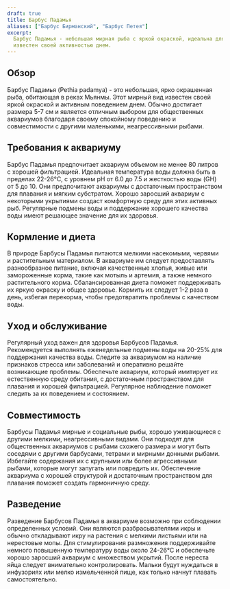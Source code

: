 ```yaml
---
draft: true
title: Барбус Падамья
aliases: ["Барбус Бирманский", "Барбус Петея"]
excerpt:
  Барбус Падамья - небольшая мирная рыба с яркой окраской, идеальна для общественных аквариумов. Обитает в Мьянме и
  известен своей активностью днем.
---
```


## Обзор

Барбус Падамья (Pethia padamya) - это небольшая, ярко окрашенная рыба, обитающая в реках Мьянмы. Этот мирный вид
известен своей яркой окраской и активным поведением днем. Обычно достигает размера 5-7 см и является отличным выбором
для общественных аквариумов благодаря своему спокойному поведению и совместимости с другими маленькими, неагрессивными
рыбами.

## Требования к аквариуму

Барбус Падамья предпочитает аквариум объемом не менее 80 литров с хорошей фильтрацией. Идеальная температура воды должна
быть в пределах 22-26°C, с уровнем pH от 6.0 до 7.5 и жесткостью воды (GH) от 5 до 10. Они предпочитают аквариумы с
достаточным пространством для плавания и мягким субстратом. Хорошо заросший аквариум с некоторыми укрытиями создаст
комфортную среду для этих активных рыб. Регулярные подмены воды и поддержание хорошего качества воды имеют решающее
значение для их здоровья.

## Кормление и диета

В природе Барбусы Падамья питаются мелкими насекомыми, червями и растительным материалом. В аквариуме им следует
предоставлять разнообразное питание, включая качественные хлопья, живые или замороженные корма, такие как мотыль и
артемия, а также немного растительного корма. Сбалансированная диета поможет поддерживать их яркую окраску и общее
здоровье. Кормить их следует 1-2 раза в день, избегая перекорма, чтобы предотвратить проблемы с качеством воды.

## Уход и обслуживание

Регулярный уход важен для здоровья Барбусов Падамья. Рекомендуется выполнять еженедельные подмены воды на 20-25% для
поддержания качества воды. Следите за аквариумом на наличие признаков стресса или заболеваний и оперативно решайте
возникающие проблемы. Обеспечьте аквариум, который имитирует их естественную среду обитания, с достаточным пространством
для плавания и хорошей фильтрацией. Регулярное наблюдение поможет следить за их поведением и состоянием.

## Совместимость

Барбусы Падамья мирные и социальные рыбы, хорошо уживающиеся с другими мелкими, неагрессивными видами. Они подходят для
общественных аквариумов с рыбами схожего размера и могут быть соседями с другими барбусами, тетрами и мирными донными
рыбами. Избегайте содержания их с крупными или более агрессивными рыбами, которые могут запугать или повредить их.
Обеспечение аквариума с хорошей структурой и достаточным пространством для плавания поможет создать гармоничную среду.

## Разведение

Разведение Барбусов Падамья в аквариуме возможно при соблюдении определенных условий. Они являются разбрасывателями икры
и обычно откладывают икру на растения с мелкими листьями или на нерестовые мопы. Для стимулирования размножения
поддерживайте немного повышенную температуру воды около 24-26°C и обеспечьте хорошо заросший аквариум с множеством
укрытий. После нереста яйца следует внимательно контролировать. Мальки будут нуждаться в инфузориях или мелко
измельченной пище, как только начнут плавать самостоятельно.
